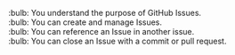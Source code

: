 :bulb: You understand the purpose of GitHub Issues.<br>
:bulb: You can create and manage Issues.<br>
:bulb: You can reference an Issue in another issue.<br>
:bulb: You can close an Issue with a commit or pull request.<br>